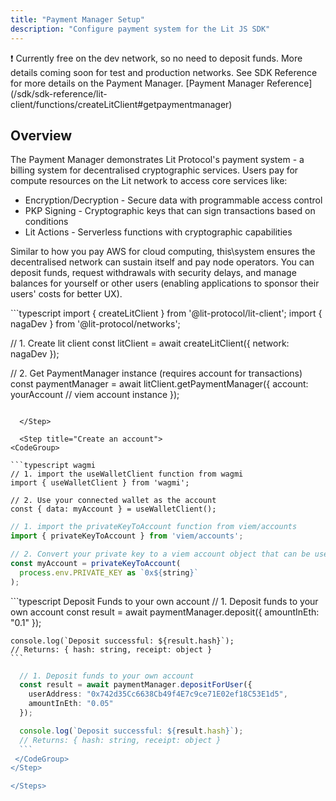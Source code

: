 ```yaml
---
title: "Payment Manager Setup"
description: "Configure payment system for the Lit JS SDK"
---
```


<Warning>
  ❗️ Currently free on the dev network, so no need to deposit funds. More details coming soon for test and
  production networks.
</Warning>

<Tip>
See SDK Reference for more details on the Payment Manager. [Payment Manager Reference](/sdk/sdk-reference/lit-client/functions/createLitClient#getpaymentmanager)
</Tip>

## Overview

The Payment Manager demonstrates Lit Protocol's payment system - a billing system for decentralised cryptographic services. Users pay for compute resources on the Lit network to access core services like:

- Encryption/Decryption - Secure data with programmable access control
- PKP Signing - Cryptographic keys that can sign transactions based on conditions
- Lit Actions - Serverless functions with cryptographic capabilities

Similar to how you pay AWS for cloud computing, this\system ensures the decentralised network can sustain itself and pay node operators. You can deposit funds, request withdrawals with security delays, and manage balances for yourself or other users (enabling applications to sponsor their users' costs for better UX).

<Steps>
  <Step title="Payment Manager Setup">
```typescript
import { createLitClient } from '@lit-protocol/lit-client';
import { nagaDev } from '@lit-protocol/networks';

// 1. Create lit client
const litClient = await createLitClient({ network: nagaDev });

// 2. Get PaymentManager instance (requires account for transactions)
const paymentManager = await litClient.getPaymentManager({ 
  account: yourAccount // viem account instance
});

```

  </Step>

  <Step title="Create an account">
<CodeGroup>

```typescript wagmi
// 1. import the useWalletClient function from wagmi
import { useWalletClient } from 'wagmi';

// 2. Use your connected wallet as the account
const { data: myAccount } = useWalletClient();
```

```typescript viem/accounts
// 1. import the privateKeyToAccount function from viem/accounts
import { privateKeyToAccount } from 'viem/accounts';

// 2. Convert your private key to a viem account object that can be used for payment operations.
const myAccount = privateKeyToAccount(
  process.env.PRIVATE_KEY as `0x${string}`
);
```

</CodeGroup>
  </Step>

  <Step title="Deposit funds">

   <CodeGroup>
  ```typescript Deposit Funds to your own account
    // 1. Deposit funds to your own account
    const result = await paymentManager.deposit({ 
      amountInEth: "0.1" 
    });

    console.log(`Deposit successful: ${result.hash}`);
    // Returns: { hash: string, receipt: object }
    ```

  ```typescript Deposit for Another User
    // 1. Deposit funds to your own account
    const result = await paymentManager.depositForUser({ 
      userAddress: "0x742d35Cc6638Cb49f4E7c9ce71E02ef18C53E1d5",
      amountInEth: "0.05"
    });

    console.log(`Deposit successful: ${result.hash}`);
    // Returns: { hash: string, receipt: object }
    ```
   </CodeGroup>
  </Step>

</Steps>

